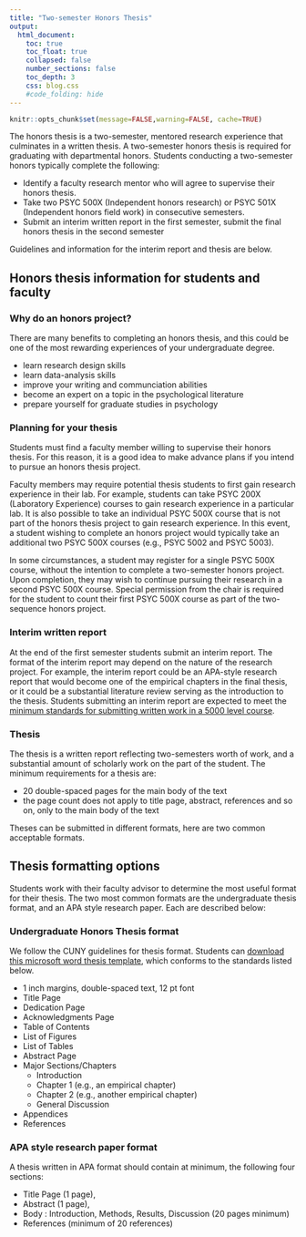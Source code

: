 ```yaml
---
title: "Two-semester Honors Thesis"
output:
  html_document:
    toc: true
    toc_float: true
    collapsed: false
    number_sections: false
    toc_depth: 3
    css: blog.css
    #code_folding: hide
---
```


```r
knitr::opts_chunk$set(message=FALSE,warning=FALSE, cache=TRUE)
```

The honors thesis is a two-semester, mentored research experience that culminates in a written thesis. A two-semester honors thesis is required for graduating with departmental honors. Students conducting a two-semester honors typically complete the following:

- Identify a faculty research mentor who will agree to supervise their honors thesis.
- Take two PSYC 500X (Independent honors research) or PSYC 501X (Independent honors field work) in consecutive semesters.
- Submit an interim written report in the first semester, submit the final honors thesis in the second semester

Guidelines and information for the interim report and thesis are below.

## Honors thesis information for students and faculty

### Why do an honors project?

There are many benefits to completing an honors thesis, and this could be one of the most rewarding experiences of your undergraduate degree.

  - learn research design skills
  - learn data-analysis skills
  - improve your writing and communciation abilities
  - become an expert on a topic in the psychological literature
  - prepare yourself for graduate studies in psychology

### Planning for your thesis

Students must find a faculty member willing to supervise their honors thesis. For this reason, it is a good idea to make advance plans if you intend to pursue an honors thesis project. 

Faculty members may require potential thesis students to first gain research experience in their lab. For example, students can take PSYC 200X (Laboratory Experience) courses to gain research experience in a particular lab. It is also possible to take an individual PSYC 500X course that is not part of the honors thesis project to gain research experience. In this event, a student wishing to complete an honors project would typically take an additional two PSYC 500X courses (e.g., PSYC 5002 and PSYC 5003). 

In some circumstances, a student may register for a single PSYC 500X course, without the intention to complete a two-semester honors project. Upon completion, they may wish to continue pursuing their research in a second PSYC 500X course. Special permission from the chair is required for the student to count their first PSYC 500X course as part of the two-sequence honors project.

### Interim written report

At the end of the first semester students submit an interim report. The format of the interim report may depend on the nature of the research project. For example, the interim report could be an APA-style research report that would become one of the empirical chapters in the final thesis, or it could be a substantial literature review serving as the introduction to the thesis. Students submitting an interim report are expected to meet the [minimum standards for submitting written work in a 5000 level course]().

### Thesis

The thesis is a written report reflecting two-semesters worth of work, and a substantial amount of scholarly work on the part of the student. 
The minimum requirements for a thesis are:

- 20 double-spaced pages for the main body of the text
- the page count does not apply to title page, abstract, references and so on, only to the main body of the text

Theses can be submitted in different formats, here are two common acceptable formats. 

## Thesis formatting options

Students work with their faculty advisor to determine the most useful format for their thesis. The two most common formats are the undergraduate thesis format, and an APA style research paper. Each are described below:

### Undergraduate Honors Thesis format

We follow the CUNY guidelines for thesis format. Students can [download this microsoft word thesis template](), which conforms to the standards listed below.

- 1 inch margins, double-spaced text, 12 pt font
- Title Page
- Dedication Page
- Acknowledgments Page
- Table of Contents
- List of Figures
- List of Tables
- Abstract Page
- Major Sections/Chapters
    - Introduction
    - Chapter 1 (e.g., an empirical chapter)
    - Chapter 2 (e.g., another empirical chapter)
    - General Discussion
- Appendices
- References

### APA style research paper format

A thesis written in APA format should contain at minimum, the following four sections: 

- Title Page (1 page), 
- Abstract (1 page), 
- Body : Introduction, Methods, Results, Discussion (20 pages minimum)
- References (minimum of 20 references)





